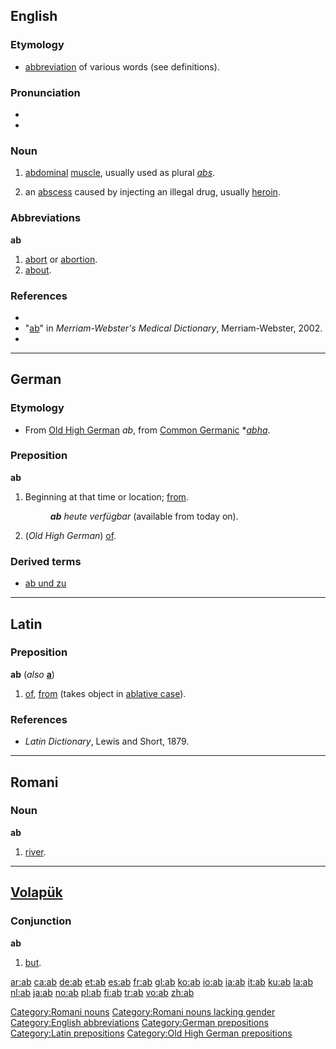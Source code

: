 {{see|ab-|Ab|AB}}
==English==

===Etymology===
* [[abbreviation]] of various words (see definitions).

===Pronunciation===
*{{IPA|/æb/}}
*{{Rhymes|æb}}

===Noun===
{{en-noun}}

# [[abdominal]] [[muscle]], usually used as plural ''[[abs]]''.
# {{slang}} an [[abscess]] caused by injecting an illegal drug, usually [[heroin]].

===Abbreviations===
'''ab'''

# [[abort]] or [[abortion]].
# [[about]].

===References===
* {{R:American Heritage 2000|ab}}
* "[http://dictionary.reference.com/browse/ab ab]" in ''Merriam-Webster's Medical Dictionary'', Merriam-Webster, 2002.
* {{R:Dictionary.com|ab}}

----

==German==
===Etymology===
* From [[Old High German]] ''ab'', from [[Common Germanic]] *''[[abha]]''.

===Preposition===
'''ab'''

# Beginning at that time or location; [[from]].
#: '''''ab''' heute verfügbar'' (available from today on).
# (''Old High German'') [[of]].

===Derived terms===
* [[ab und zu]]

----

==Latin==

===Preposition===
'''ab''' (''also'' '''[[a]]''')

# [[of]], [[from]] (takes object in [[ablative case]]).

===References===
* ''Latin Dictionary'', Lewis and Short, 1879.

----

==Romani==

===Noun===
'''ab'''

# [[river]].


[[Category:Romani nouns]]
[[Category:Romani nouns lacking gender]]

----

==[[Volapük]]==

===Conjunction===
'''ab'''

# [[but]].

[[Category:English abbreviations]]
[[Category:German prepositions]]
[[Category:Latin prepositions]]
[[Category:Old High German prepositions]]

[[ar:ab]]
[[ca:ab]]
[[de:ab]]
[[et:ab]]
[[es:ab]]
[[fr:ab]]
[[gl:ab]]
[[ko:ab]]
[[io:ab]]
[[ia:ab]]
[[it:ab]]
[[ku:ab]]
[[la:ab]]
[[nl:ab]]
[[ja:ab]]
[[no:ab]]
[[pl:ab]]
[[fi:ab]]
[[tr:ab]]
[[vo:ab]]
[[zh:ab]]